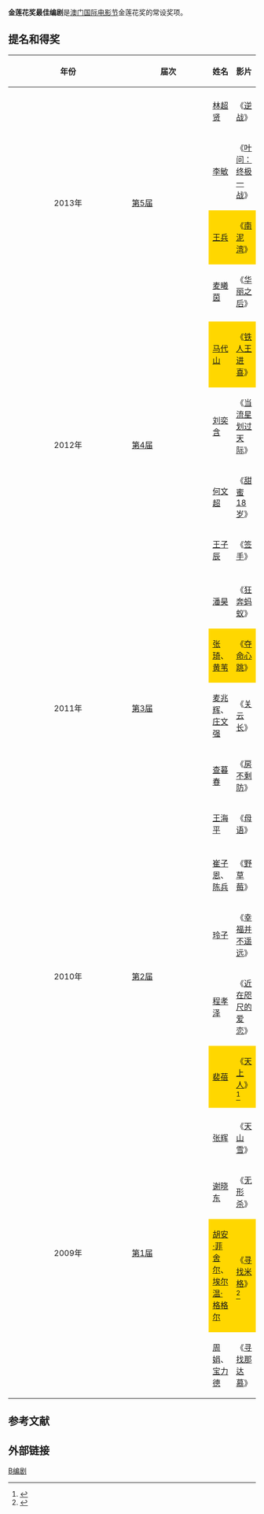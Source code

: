 '''金莲花奖最佳编剧'''是[[澳门国际电影节|澳门国际电影节]]金莲花奖的常设奖项。

== 提名和得奖 ==
{| class="wikitable" width="95%" border="1" cellpadding="5" cellspacing="0" align="center"
|-
! width="6%"|年份  
! width="4%"|届次
! width="28%"|姓名  
! width="31%"|影片
|-
| rowspan="5" style="text-align:center;"| 2013年 
| rowspan="5"|  [[第五届澳门国际电影节|第5届]]
|-
| [[林超贤|林超贤]] ||  《[[逆战|逆战]]》
|-
| [[李敏|李敏]] ||  《[[叶问：终极一战|叶问：终极一战]]》
|-
|style="background:#FFD700;" |  [[王兵|王兵]] ||style="background:#FFD700;" |  《[[南泥湾_(电影)|南泥湾]]》
|-
| [[麦曦茵|麦曦茵]] ||  《[[华丽之后|华丽之后]]》
|-
| rowspan="5" style="text-align:center;"| 2012年 
| rowspan="5"| [[第四届澳门国际电影节|第4届]]
|-
| style="background:#FFD700;" | [[马代山|马代山]] || style="background:#FFD700;" | 《[[铁人王进喜|铁人王进喜]]》
|-
| [[刘奕含|刘奕含]] ||  《[[当流星划过天际|当流星划过天际]]》
|-
| [[何文超|何文超]] ||  《[[甜蜜18岁|甜蜜18岁]]》
|-
| [[王子辰|王子辰]] ||  《[[签手|签手]]》
|-
| rowspan="6" style="text-align:center;"| 2011年 
| rowspan="6"|  [[第三届澳门国际电影节|第3届]]
|-
| [[潘昊|潘昊]] ||  《[[狂奔蚂蚁|狂奔蚂蚁]]》
|-
|style="background:#FFD700;" | [[张琦|张琦]]、[[黄苇|黄苇]] ||style="background:#FFD700;" | 《[[夺命心跳|夺命心跳]]》
|-
| [[麦兆辉|麦兆辉]]、[[庄文强|庄文强]] ||  《[[关云长_(电影)|关云长]]》
|-
| [[查暮春|查暮春]] ||  《[[房不剩防|房不剩防]]》
|-
| [[王海平_(编剧)|王海平]] ||  《[[母语_(电影)|母语]]》
|-
| rowspan="5" style="text-align:center;"| 2010年 
| rowspan="5"|  [[第二届澳门国际电影节|第2届]]
|-
| [[崔子恩|崔子恩]]、[[陈兵|陈兵]] ||  《[[野草莓_(2013年电影)|野草莓]]》
|-
| [[玲子|玲子]] ||  《[[幸福并不遥远|幸福并不遥远]]》
|-
| [[程孝泽|程孝泽]] ||  《[[近在咫尺的爱恋|近在咫尺的爱恋]]》
|-
|style="background:#FFD700;" |  [[裴蓓|裴蓓]] ||style="background:#FFD700;" |  《[[天上人|天上人]]》<ref>{{cite web |url=http://ent.sina.com.cn/m/c/2010-12-07/22523170441.shtml |title=第二届澳门国际电影节完整获奖名单 |accessdate=2010 |publisher=新浪网 |work= |language=zh-hans |archive-date=2014-03-15 |archive-url=https://web.archive.org/web/20140315071049/http://ent.sina.com.cn/m/c/2010-12-07/22523170441.shtml |dead-url=no }}</ref>
|-
| rowspan="5" style="text-align:center;"| 2009年 
| rowspan="5"|  [[第一届澳门国际电影节|第1届]]
|-
| [[张辉|张辉]] ||  《[[天山雪|天山雪]]》
|-
| [[谢晓东|谢晓东]] ||  《[[无形杀|无形杀]]》
|-
|style="background:#FFD700;" | [[胡安·菲舍尔|胡安·菲舍尔]]、[[埃尔温·格格尔|埃尔温·格格尔]] ||style="background:#FFD700;" |  《[[寻找米格|寻找米格]]》<ref>{{cite web |url=http://ent.sina.com.cn/m/2009-12-29/18332828502.shtml |title=第一届澳门国际电影节获奖名单 |accessdate=2009 |publisher=新浪网 |work= |language=zh-hans |archive-date=2014-03-14 |archive-url=https://web.archive.org/web/20140314172204/http://ent.sina.com.cn/m/2009-12-29/18332828502.shtml |dead-url=no }}</ref>
|-
| [[周娟|周娟]]、[[宝力德|宝力德]] ||  《[[寻找那达慕|寻找那达慕]]》
|}

==参考文献==
{{reflist}}

== 外部链接 ==
{{金莲花奖最佳编剧}}

[[Category:金莲花奖|B编剧]]
